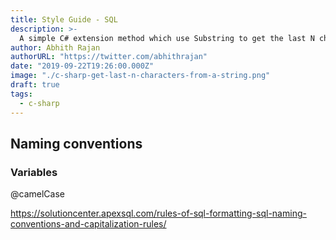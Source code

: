 ```yaml
---
title: Style Guide - SQL
description: >-
  A simple C# extension method which use Substring to get the last N characters in a string.
author: Abhith Rajan
authorURL: "https://twitter.com/abhithrajan"
date: "2019-09-22T19:26:00.000Z"
image: "./c-sharp-get-last-n-characters-from-a-string.png"
draft: true
tags:
  - c-sharp
---
```


## Naming conventions

### Variables

@camelCase

https://solutioncenter.apexsql.com/rules-of-sql-formatting-sql-naming-conventions-and-capitalization-rules/
